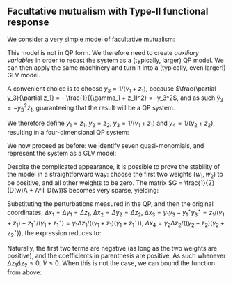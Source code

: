 ## Facultative mutualism with Type-II functional response

We consider a very simple model of facultative mutualism:

\begin{equation}
\begin{cases}
\dot{z}_1 = z_1 \left(\rho_1 - \alpha_1 z_1 + \beta_1 \frac{z_2}{(\gamma_1 + z_2)} \right)\\
\dot{z}_2 = z_2 \left(\rho_2 - \alpha_2 z_2 + \beta_2 \frac{z_1}{(\gamma_2 + z_1)} \right)
\end{cases}
\end{equation}

This model is not in QP form. We therefore need to create *auxiliary variables* in order to recast the system as a (typically, larger) QP model. We can then apply the same machinery and turn it into a (typically, even larger!) GLV model.

A convenient choice is to choose $y_3 = 1 / (\gamma_1 + z_1)$, because $\frac{\partial y_3}{\partial z_1} = - \frac{1}{(\gamma_1 + z_1)^2} = -y_3^2$, and as such $\dot{y}_3 = -y_3^2 \dot{z}_1$, guaranteeing that the result will be a QP system.

We therefore define $y_1 = z_1$, $y_2 = z_2$, $y_3 = 1/(\gamma_1 + z_1)$ and $y_4 = 1 / (\gamma_2 + z_2)$, resulting in a four-dimensional QP system:

\begin{equation}
\begin{cases}
\dot{y}_1 = y_1 \left(\rho_1 - \alpha_1 y_1 + \beta_1 y_2 y_4 \right)\\
\dot{y}_2 = y_2 \left(\rho_2 - \alpha_2 y_2 + \beta_2 y_1 y_3 \right)\\
\dot{y}_3 = -y_3^2 \dot{y}_1 = y_3 (-\rho_1 y_1 y_3 + \alpha_1 y_1^2 y_3 - \beta_1 y_1 y_2 y_3 y_4)\\
\dot{y}_4 = -y_4^2 \dot{y}_2 = y_4 (-\rho_2 y_2 y_4 + \alpha_2 y_2^2 y_4 - \beta_2 y_1 y_2 y_3 y_4)
\end{cases}
\end{equation}

We now proceed as before: we identify seven quasi-monomials, and represent the system as a GLV model:

\begin{equation}
\begin{aligned}
s = \begin{pmatrix}
\rho_1\\
\rho_2\\
0 \\
0
\end{pmatrix}
\quad 
B = \begin{pmatrix}
1 & 0 & 0 & 0\\
0 & 1 & 0 & 0\\
1 & 0 & 1 & 0\\
0 & 1 & 0 & 1\\
2 & 0 & 1 & 0\\
0 & 2 & 0 & 1\\
1 & 1 & 1 & 1
\end{pmatrix}
\quad 
M = \begin{pmatrix}
-\alpha_1  & 0  & 0 & \beta_1 & 0 & 0 & 0\\
0 & -\alpha_2  & \beta_2 & 0 & 0 & 0 & 0\\
0 & 0 & -\rho_1 & 0 & \alpha_1 & 0 & -\beta_1\\
0 & 0 & 0 & -\rho_2 & 0 & \alpha_2 & -\beta_2
\end{pmatrix}\\
x = \begin{pmatrix}
y_1\\
y_2\\
y_1 y_3\\
y_2 y_4\\
y_1^2 y_3\\
y_2^2 y_4\\
y_1 y_2 y_3 y_4
\end{pmatrix}
\quad
r = \begin{pmatrix}
\rho_1 \\
\rho_2 \\
\rho_1 \\
\rho_2 \\
2 \rho_1 \\
2 \rho_2 \\
\rho_1+\rho_2
\end{pmatrix}
\quad
A = \begin{pmatrix}
-\alpha_1 & 0 & 0 & \beta_1 & 0 & 0 & 0 \\
 0 & -\alpha_2 & \beta_2 & 0 & 0 & 0 & 0 \\
 -\alpha_1 & 0 & -\rho_1 & \beta_1 & \alpha_1 & 0 & -\beta_1 \\
 0 & -\alpha_2 & \beta_2 & -\rho_2 & 0 & \alpha_2 & -\beta_2 \\
 -2 \alpha_1 & 0 & -\rho_1 & 2 \beta_1 & \alpha_1 & 0 & -\beta_1 \\
 0 & -2 \alpha_2 & 2 \beta_2 & -\rho_2 & 0 & \alpha_2 & -\beta_2 \\
 -\alpha_1 & -\alpha_2 & \beta_2-\rho_1 & \beta_1-\rho_2 & \alpha_1 & \alpha_2 & -\beta_1-\beta_2
\end{pmatrix}
\end{aligned}
\end{equation}

Despite the complicated appearance, it is possible to prove the stability of the model in a straightforward way: choose the first two weights ($w_1, w_2$) to be positive, and all other weights to be zero. The matrix $G = \frac{1}{2}(D(w)A + A^T D(w))$ becomes very sparse, yielding:

\begin{equation}
\dot{V} = \Delta x^T G \Delta x = w_1 \Delta x_1 (\beta_1 \Delta x_4 - \alpha_1 \Delta x_1) + w_2 \Delta x_2 (\beta_2 \Delta x_3 - \alpha_2 \Delta x_2)
\end{equation}

Substituting the perturbations measured in the QP, and then the original coordinates, $\Delta x_1 = \Delta y_1 = \Delta z_1$, $\Delta x_2 = \Delta y_2 = \Delta z_2$, $\Delta x_3 = y_1 y_3 - y_1^\star y_3^\star = z_1 / (\gamma_1 + z_1) - z_1^\star / (\gamma_1 + z_1^\star) = \gamma_1 \Delta z_1 / ((\gamma_1 + z_1) (\gamma_1 + z_1^\star))$, $\Delta x_4 = \gamma_2 \Delta z_2 / ((\gamma_2 + z_2) (\gamma_2 + z_2^\star))$, the expression reduces to:

\begin{equation}
\dot{V} = - \alpha_1 w_1 \Delta z_1^2 - \alpha_2 w_2 \Delta z_2^2 + \Delta z_1 \Delta z_2 \left(\frac{\gamma_2 \beta_1 w_1}{(\gamma_2 +z_2)(\gamma_2 +z_2^\star)} + \frac{\gamma_1 \beta_2 w_2}{(\gamma_1 +z_1)(\gamma_1 +z_1^\star)} \right)
\end{equation}

Naturally, the first two terms are negative (as long as the two weights are positive), and the coefficients in parenthesis are positive. As such whenever $\Delta z_1 \Delta z_2 \leq 0$, $\dot{V} \leq 0$. When this is not the case, we can bound the function from above:

\begin{equation}
\dot{V} \leq - \alpha_1 w_1 \Delta z_1^2 - \alpha_2 w_2 \Delta z_2^2 + \Delta z_1 \Delta z_2 \left(\frac{\beta_1 w_1}{(\gamma_2 +z_2^\star)} + \frac{\beta_2 w_2}{(\gamma_1 +z_1^\star)} \right)
\end{equation}

